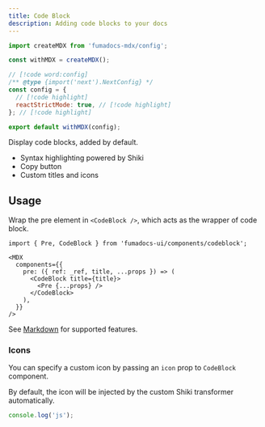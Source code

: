 ```yaml
---
title: Code Block
description: Adding code blocks to your docs
---
```


<Wrapper>
<div className="bg-fd-background rounded-lg prose-no-margin">

```js title="config.js"
import createMDX from 'fumadocs-mdx/config';

const withMDX = createMDX();

// [!code word:config]
/** @type {import('next').NextConfig} */
const config = {
  // [!code highlight]
  reactStrictMode: true, // [!code highlight]
}; // [!code highlight]

export default withMDX(config);
```

</div>
</Wrapper>

Display code blocks, added by default.

- Syntax highlighting powered by Shiki
- Copy button
- Custom titles and icons

## Usage

Wrap the pre element in `<CodeBlock />`, which acts as the wrapper of code block.

```mdx
import { Pre, CodeBlock } from 'fumadocs-ui/components/codeblock';

<MDX
  components={{
    pre: ({ ref: _ref, title, ...props }) => (
      <CodeBlock title={title}>
        <Pre {...props} />
      </CodeBlock>
    ),
  }}
/>
```

See [Markdown](/docs/ui/markdown#codeblock) for supported features.

### Icons

You can specify a custom icon by passing an `icon` prop to `CodeBlock` component.

By default, the icon will be injected by the custom Shiki transformer automatically.

```js title="config.js"
console.log('js');
```
